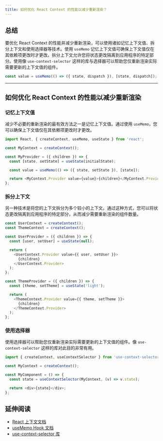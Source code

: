 ```yaml
---
title: 如何优化 React Context 的性能以减少重新渲染？
---
```


## 总结

要优化 React Context 的性能并减少重新渲染，可以使用诸如记忆上下文值、拆分上下文和使用选择器等技术。使用 `useMemo` 记忆上下文值可确保上下文值仅在其依赖项更改时才更改。拆分上下文允许您将状态更改隔离到应用程序的特定部分。使用像 `use-context-selector` 这样的库与选择器可以帮助您仅重新渲染实际需要更新的上下文值的组件。

```javascript
const value = useMemo(() => ({ state, dispatch }), [state, dispatch]);
```

***

## 如何优化 React Context 的性能以减少重新渲染

### 记忆上下文值

减少不必要的重新渲染的最有效方法之一是记忆上下文值。通过使用 `useMemo`，您可以确保上下文值仅在其依赖项更改时才更改。

```javascript
import React, { createContext, useMemo, useState } from 'react';

const MyContext = createContext();

const MyProvider = ({ children }) => {
  const [state, setState] = useState(initialState);

  const value = useMemo(() => ({ state, setState }), [state]);

  return <MyContext.Provider value={value}>{children}</MyContext.Provider>;
};
```

### 拆分上下文

另一种技术是将您的上下文拆分为多个较小的上下文。通过这种方式，您可以将状态更改隔离到应用程序的特定部分，从而减少需要重新渲染的组件数量。

```javascript
const UserContext = createContext();
const ThemeContext = createContext();

const UserProvider = ({ children }) => {
  const [user, setUser] = useState(null);

  return (
    <UserContext.Provider value={{ user, setUser }}>
      {children}
    </UserContext.Provider>
  );
};

const ThemeProvider = ({ children }) => {
  const [theme, setTheme] = useState('light');

  return (
    <ThemeContext.Provider value={{ theme, setTheme }}>
      {children}
    </ThemeContext.Provider>
  );
};
```

### 使用选择器

使用选择器可以帮助您仅重新渲染实际需要更新的上下文值的组件。像 `use-context-selector` 这样的库对此目的非常有用。

```javascript
import { createContext, useContextSelector } from 'use-context-selector';

const MyContext = createContext();

const MyComponent = () => {
  const state = useContextSelector(MyContext, (v) => v.state);

  return <div>{state}</div>;
};
```

## 延伸阅读

* [React 上下文文档](https://react.dev/learn/passing-data-deeply-with-context)
* [useMemo Hook 文档](https://react.dev/reference/react/useMemo)
* [use-context-selector 库](https://github.com/dai-shi/use-context-selector)
